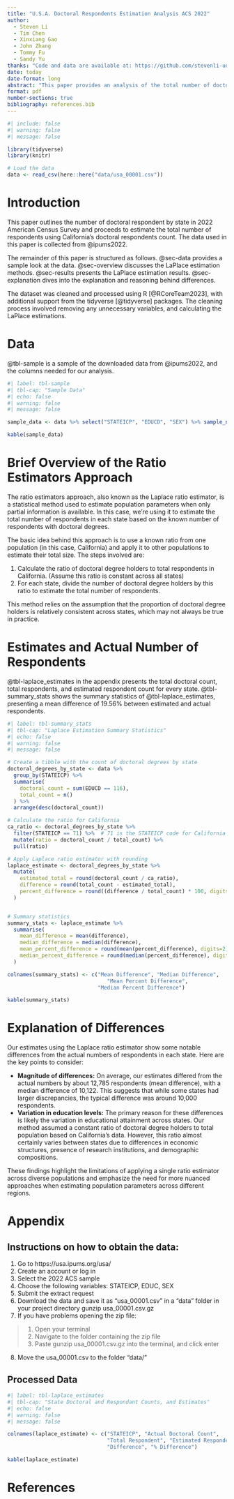 ```yaml
---
title: "U.S.A. Doctoral Respondents Estimation Analysis ACS 2022"
author: 
  - Steven Li
  - Tim Chen
  - Xinxiang Gao
  - John Zhang
  - Tommy Fu
  - Sandy Yu
thanks: "Code and data are available at: https://github.com/stevenli-uoft/US_Doctoral_Respondents_Analysis"
date: today
date-format: long
abstract: "This paper provides an analysis of the total number of doctoral respondents in the 2022 American Census Survey (ACS) using data from IPUMS USA. The authors use a Laplace ratio estimation method, where the ratio of doctoral respondents to the total population in California is applied to other states to estimate their respondent counts. The study highlights a mean difference of 19.56% between the estimated and actual respondent counts, pointing to potential discrepancies. These discrepancies are attributed to variations in educational attainment across states, emphasizing the limitations of using a single ratio estimator."
format: pdf
number-sections: true
bibliography: references.bib
---
```



```r
#| include: false
#| warning: false
#| message: false

library(tidyverse)
library(knitr)

# Load the data
data <- read_csv(here::here("data/usa_00001.csv"))
```

\newpage

# Introduction
This paper outlines the number of doctoral respondent by state in 2022 American Census Survey and proceeds to estimate the total number of respondents using California's doctoral respondents count. The data used in this paper is collected from @ipums2022.

The remainder of this paper is structured as follows. @sec-data provides a sample look at the data. @sec-overview discusses the LaPlace estimation methods. @sec-results presents the LaPlace estimation results. @sec-explanation dives into the explanation and reasoning behind differences.

The dataset was cleaned and processed using R [@RCoreTeam2023], with additional support from the tidyverse [@tidyverse] packages. The cleaning process involved removing any unnecessary variables, and calculating the LaPlace estimations.



# Data {#sec-data}
@tbl-sample is a sample of the downloaded data from @ipums2022, and the columns needed for our analysis.
```r
#| label: tbl-sample
#| tbl-cap: "Sample Data"
#| echo: false
#| warning: false
#| message: false

sample_data <- data %>% select("STATEICP", "EDUCD", "SEX") %>% sample_n(5)

kable(sample_data)
```

# Brief Overview of the Ratio Estimators Approach {#sec-overview}
The ratio estimators approach, also known as the Laplace ratio estimator, is a statistical method used to estimate population parameters when only partial information is available. In this case, we're using it to estimate the total number of respondents in each state based on the known number of respondents with doctoral degrees.

The basic idea behind this approach is to use a known ratio from one population (in this case, California) and apply it to other populations to estimate their total size. The steps involved are:

1. Calculate the ratio of doctoral degree holders to total respondents in California. (Assume this ratio is constant across all states)
2. For each state, divide the number of doctoral degree holders by this ratio to estimate the total number of respondents.

This method relies on the assumption that the proportion of doctoral degree holders is relatively consistent across states, which may not always be true in practice.

# Estimates and Actual Number of Respondents {#sec-results}
@tbl-laplace_estimates in the appendix presents the total doctoral count, total respondents, and estimated respondent count for every state. @tbl-summary_stats shows the summary statistics of @tbl-laplace_estimates, presenting a mean difference of 19.56% between estimated and actual respondents.

```r
#| label: tbl-summary_stats
#| tbl-cap: "Laplace Estimation Summary Statistics"
#| echo: false
#| warning: false
#| message: false

# Create a tibble with the count of doctoral degrees by state
doctoral_degrees_by_state <- data %>%
  group_by(STATEICP) %>%
  summarise(
    doctoral_count = sum(EDUCD == 116),
    total_count = n()
  ) %>%
  arrange(desc(doctoral_count))

# Calculate the ratio for California
ca_ratio <- doctoral_degrees_by_state %>%
  filter(STATEICP == 71) %>%  # 71 is the STATEICP code for California
  mutate(ratio = doctoral_count / total_count) %>%
  pull(ratio)

# Apply Laplace ratio estimator with rounding
laplace_estimate <- doctoral_degrees_by_state %>%
  mutate(
    estimated_total = round(doctoral_count / ca_ratio), 
    difference = round(total_count - estimated_total),
    percent_difference = round((difference / total_count) * 100, digits=2)
  )


# Summary statistics
summary_stats <- laplace_estimate %>%
  summarise(
    mean_difference = mean(difference),
    median_difference = median(difference),
    mean_percent_difference = round(mean(percent_difference), digits=2),
    median_percent_difference = round(median(percent_difference), digits=2)
  )

colnames(summary_stats) <- c("Mean Difference", "Median Difference", 
                                "Mean Percent Difference", 
                             "Median Percent Difference")

kable(summary_stats)
```

# Explanation of Differences {#sec-explanation}
Our estimates using the Laplace ratio estimator show some notable differences from the actual numbers of respondents in each state. Here are the key points to consider:

- **Magnitude of differences:** On average, our estimates differed from the actual numbers by about 12,785 respondents (mean difference), with a median difference of 10,122. This suggests that while some states had larger discrepancies, the typical difference was around 10,000 respondents.
- **Variation in education levels:** The primary reason for these differences is likely the variation in educational attainment across states. Our method assumed a constant ratio of doctoral degree holders to total population based on California's data. However, this ratio almost certainly varies between states due to differences in economic structures, presence of research institutions, and demographic compositions.


These findings highlight the limitations of applying a single ratio estimator across diverse populations and emphasize the need for more nuanced approaches when estimating population parameters across different regions.

\newpage

# Appendix
## Instructions on how to obtain the data:

1. Go to https://usa.ipums.org/usa/
2. Create an account or log in
3. Select the 2022 ACS sample
4. Choose the following variables: STATEICP, EDUC, SEX
5. Submit the extract request
6. Download the data and save it as "usa_00001.csv" in a "data" folder in your project directory
gunzip usa_00001.csv.gz
7. If you have problems opening the zip file:

  > 1. Open your terminal
  > 2. Navigate to the folder containing the zip file
  > 3. Paste gunzip usa_00001.csv.gz into the terminal, and click enter
  
8. Move the usa_00001.csv to the folder "data/"

## Processed Data
```r
#| label: tbl-laplace_estimates
#| tbl-cap: "State Doctoral and Respondant Counts, and Estimates"
#| echo: false
#| warning: false
#| message: false

colnames(laplace_estimate) <- c("STATEICP", "Actual Doctoral Count", 
                                "Total Respondent", "Estimated Respondent Count",
                                "Difference", "% Difference")

kable(laplace_estimate)
```

\newpage

# References {-}